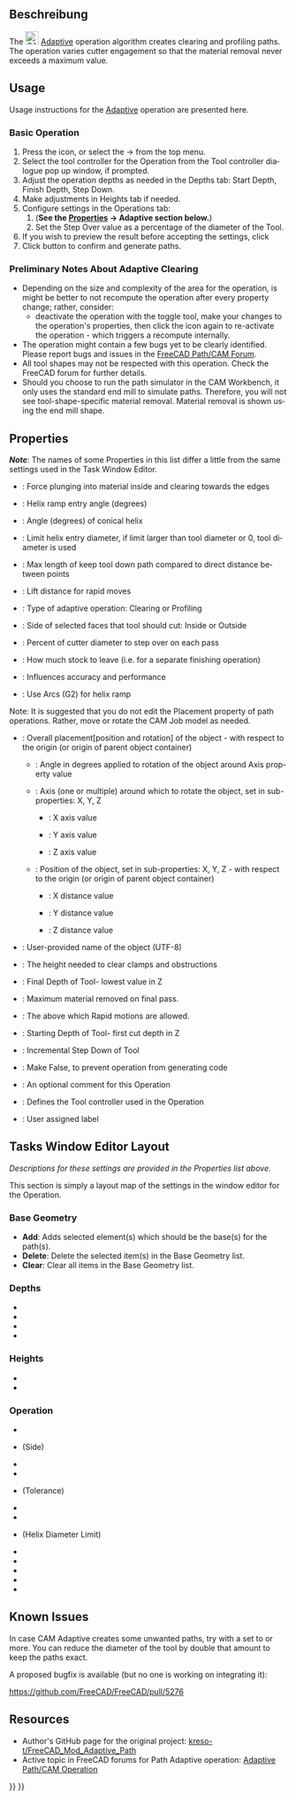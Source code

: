 <languages/>

<div lang="en" dir="ltr" class="mw-content-ltr">
{{Docnav
|[[CAM_Helix|Helix]]
|[[CAM_Slot|Slot]]
|[[CAM_Workbench|CAM]]
|IconL=CAM_Helix.svg
|IconR=CAM_Slot.svg
|IconC=Workbench_CAM.svg
}}
</div>

<div lang="en" dir="ltr" class="mw-content-ltr">
{{GuiCommand
|Name=CAM Adaptive
|MenuLocation=CAM → Adaptive
|Workbenches=[[CAM_Workbench|CAM]]
}}
</div>

<span id="Description"></span>
==Beschreibung==

<div lang="en" dir="ltr" class="mw-content-ltr">
The [[Image:CAM_Adaptive.svg|24px]] [[CAM_Adaptive|Adaptive]] operation algorithm creates clearing and profiling paths. The operation varies cutter engagement so that the material removal never exceeds a maximum value.
</div>

<div lang="en" dir="ltr" class="mw-content-ltr">
==Usage==
</div>

<div lang="en" dir="ltr" class="mw-content-ltr">
Usage instructions for the [[CAM_Adaptive|Adaptive]] operation are presented here.
</div>

<div lang="en" dir="ltr" class="mw-content-ltr">
===Basic Operation===
</div> 

<div lang="en" dir="ltr" class="mw-content-ltr">
# Press the {{Button|[[Image:CAM_Adaptive.svg|16px]] [[CAM_Adaptive|Adaptive]]}} icon, or select the {{KEY|CAM}} → {{KEY|[[Image:CAM_Adaptive.svg|24px]] [[CAM_Adaptive|Adaptive]]}} from the top menu.
# Select the tool controller for the Operation from the Tool controller dialogue pop up window, if prompted.
# Adjust the operation depths as needed in the Depths tab: Start Depth, Finish Depth, Step Down.
# Make adjustments in Heights tab if needed.
# Configure settings in the Operations tab:
## ('''See the [[#Properties|Properties]] → Adaptive section below.''')
## Set the Step Over value as a percentage of the diameter of the Tool.
# If you wish to preview the result before accepting the settings, click {{Button|Apply}}
# Click {{Button|OK}} button to confirm and generate paths.
</div>

<div lang="en" dir="ltr" class="mw-content-ltr">
===Preliminary Notes About Adaptive Clearing===
</div>

<div lang="en" dir="ltr" class="mw-content-ltr">
* Depending on the size and complexity of the area for the operation, is might be better to not recompute the operation after every property change; rather, consider:
** deactivate the operation with the {{KEY|[[Image:CAM_OpActiveToggle.svg|16px]] [[CAM_OpActiveToggle|Active]]}} toggle tool, make your changes to the operation's properties, then click the {{KEY|[[Image:CAM_OpActiveToggle.svg|16px]] [[CAM_OpActiveToggle|Active]]}} icon again to re-activate the operation - which triggers a recompute internally.
* The {{KEY|[[Image:CAM_Adaptive.svg|16px]] [[CAM_Adaptive|Adaptive]]}} operation might contain a few bugs yet to be clearly identified. Please report bugs and issues in the [https://forum.freecad.org/viewforum.php?f=15 FreeCAD Path/CAM Forum].
* All tool shapes may not be respected with this operation. Check the FreeCAD forum for further details. 
* Should you choose to run the path simulator in the CAM Workbench, it only uses the standard end mill to simulate paths. Therefore, you will not see tool-shape-specific material removal. Material removal is shown using the end mill shape.
</div>

<div lang="en" dir="ltr" class="mw-content-ltr">
==Properties==
</div>

<div lang="en" dir="ltr" class="mw-content-ltr">
''' ''Note'' ''': The names of some Properties in this list differ a little from the same settings used in the Task Window Editor.
</div>

<div lang="en" dir="ltr" class="mw-content-ltr">
{{TitleProperty|Adaptive}}
</div>

<div lang="en" dir="ltr" class="mw-content-ltr">
* {{PropertyData|Force Inside-Out}}: Force plunging into material inside and clearing towards the edges
* {{PropertyData|Helix Angle}}: Helix ramp entry angle (degrees)
* {{PropertyData|Helix Cone Angle}}: Angle (degrees) of conical helix
* {{PropertyData|Helix Diameter Limit}}: Limit helix entry diameter, if limit larger than tool diameter or 0, tool diameter is used
* {{PropertyData|Keep Tool Down Ratio}}: Max length of keep tool down path compared to direct distance between points
* {{PropertyData|Lift Distance}}: Lift distance for rapid moves
* {{PropertyData|Operation Type}}: Type of adaptive operation: Clearing or Profiling
* {{PropertyData|Side}}: Side of selected faces that tool should cut: Inside or Outside
* {{PropertyData|Step Over}}: Percent of cutter diameter to step over on each pass
* {{PropertyData|Stock to Leave}}: How much stock to leave (i.e. for a separate finishing operation)
* {{PropertyData|Tolerance}}: Influences accuracy and performance
* {{PropertyData|Use Helix Arcs}}: Use Arcs (G2) for helix ramp
</div>

<div lang="en" dir="ltr" class="mw-content-ltr">
{{TitleProperty|Base}}
</div>

<div lang="en" dir="ltr" class="mw-content-ltr">
Note: It is suggested that you do not edit the Placement property of path operations. Rather, move or rotate the CAM Job model as needed.
</div>

<div lang="en" dir="ltr" class="mw-content-ltr">
* {{PropertyData|Placement}}: Overall placement[position and rotation] of the object - with respect to the origin (or origin of parent object container)
** {{PropertyData|Angle}}: Angle in degrees applied to rotation of the object around Axis property value
** {{PropertyData|Axis}}:  Axis (one or multiple) around which to rotate the object, set in sub-properties: X, Y, Z
*** {{PropertyData|X}}: X axis value
*** {{PropertyData|Y}}: Y axis value
*** {{PropertyData|Z}}: Z axis value
** {{PropertyData|Position}}: Position of the object, set in sub-properties: X, Y, Z - with respect to the origin (or origin of parent object container)
*** {{PropertyData|X}}: X distance value
*** {{PropertyData|Y}}: Y distance value
*** {{PropertyData|Z}}: Z distance value
* {{PropertyData|Label}}: User-provided name of the object (UTF-8)
</div>

<div lang="en" dir="ltr" class="mw-content-ltr">
{{TitleProperty|Depth}}
</div>

<div lang="en" dir="ltr" class="mw-content-ltr">
* {{PropertyData|Clearance Height}}: The height needed to clear clamps and obstructions
* {{PropertyData|Final Depth}}: Final Depth of Tool- lowest value in Z
* {{PropertyData|Finish Depth}}: Maximum material removed on final pass.
* {{PropertyData|Safe Height}}: The above which Rapid motions are allowed.
* {{PropertyData|Start Depth}}: Starting Depth of Tool- first cut depth in Z
* {{PropertyData|Step Down}}: Incremental Step Down of Tool
</div>

<div lang="en" dir="ltr" class="mw-content-ltr">
{{TitleProperty|Path}}
</div>

<div lang="en" dir="ltr" class="mw-content-ltr">
* {{PropertyData|Active}}: Make False, to prevent operation from generating code
* {{PropertyData|Comment}}: An optional comment for this Operation
* {{PropertyData|Tool Controller}}: Defines the Tool controller used in the Operation
* {{PropertyData|User Label}}: User assigned label
</div>

<div lang="en" dir="ltr" class="mw-content-ltr">
==Tasks Window Editor Layout==
</div>

<div lang="en" dir="ltr" class="mw-content-ltr">
''Descriptions for these settings are provided in the Properties list above.''
</div>

<div lang="en" dir="ltr" class="mw-content-ltr">
This section is simply a layout map of the settings in the window editor for the Operation.
</div>

<div lang="en" dir="ltr" class="mw-content-ltr">
===Base Geometry===
</div>

<div lang="en" dir="ltr" class="mw-content-ltr">
* '''Add''': Adds selected element(s) which should be the base(s) for the path(s).
* '''Delete''': Delete the selected item(s) in the Base Geometry list.
* '''Clear''': Clear all items in the Base Geometry list.
</div>

<div lang="en" dir="ltr" class="mw-content-ltr">
===Depths===
</div>

<div lang="en" dir="ltr" class="mw-content-ltr">
* {{PropertyData|Start Depth}}
* {{PropertyData|Final Depth}}
* {{PropertyData|Finish Depth}}
* {{PropertyData|Step Down}}
</div>

<div lang="en" dir="ltr" class="mw-content-ltr">
===Heights===
</div>

<div lang="en" dir="ltr" class="mw-content-ltr">
* {{PropertyData|Safe Height}}
* {{PropertyData|Clearance Height}}
</div>

<div lang="en" dir="ltr" class="mw-content-ltr">
===Operation===
</div>

<div lang="en" dir="ltr" class="mw-content-ltr">
* {{PropertyData|Tool Controller}}
* {{PropertyData|Cut Region}} (Side)
* {{PropertyData|Operation Type}}
* {{PropertyData|Step Over Percent}}
* {{PropertyData|Accuracy vs Performance}} (Tolerance)
* {{PropertyData|Helix Ramp Angle}}
* {{PropertyData|Helix Cone Angle}}
* {{PropertyData|Helix Max Diameter}} (Helix Diameter Limit)
* {{PropertyData|Lift Distance}}
* {{PropertyData|Keep Tool Down Ratio}}
* {{PropertyData|Stock to Leave}}
* {{PropertyData|Force Clearing Inside-Out}}
* {{PropertyData|Stop}}
</div>

<div lang="en" dir="ltr" class="mw-content-ltr">
==Known Issues==
</div>

<div lang="en" dir="ltr" class="mw-content-ltr">
In case CAM Adaptive creates some unwanted paths, try with a {{PropertyData|Stock to Leave}} set to {{Value|0.001 mm}} or more. You can reduce the diameter of the tool by double that amount to keep the paths exact.
</div>

<div lang="en" dir="ltr" class="mw-content-ltr">
A proposed bugfix is available (but no one is working on integrating it):
</div>

<div lang="en" dir="ltr" class="mw-content-ltr">
https://github.com/FreeCAD/FreeCAD/pull/5276
</div>

<div lang="en" dir="ltr" class="mw-content-ltr">
==Resources==
</div>

<div lang="en" dir="ltr" class="mw-content-ltr">
* Author's GitHub page for the original project: [https://github.com/kreso-t/FreeCAD_Mod_Adaptive_Path kreso-t/FreeCAD_Mod_Adaptive_Path]
* Active topic in FreeCAD forums for Path Adaptive operation: [https://forum.freecad.org/viewtopic.php?f=15&t=30127 Adaptive Path/CAM Operation]
</div>


<div lang="en" dir="ltr" class="mw-content-ltr">
{{Docnav
|[[CAM_Helix|Helix]]
|[[CAM_Slot|Slot]]
|[[CAM_Workbench|CAM]]
|IconL=CAM_Helix.svg
|IconR=CAM_Slot.svg
|IconC=Workbench_CAM.svg
}}
</div>

{{CAM_Tools_navi{{#translation:}}}}
{{Userdocnavi{{#translation:}}}}